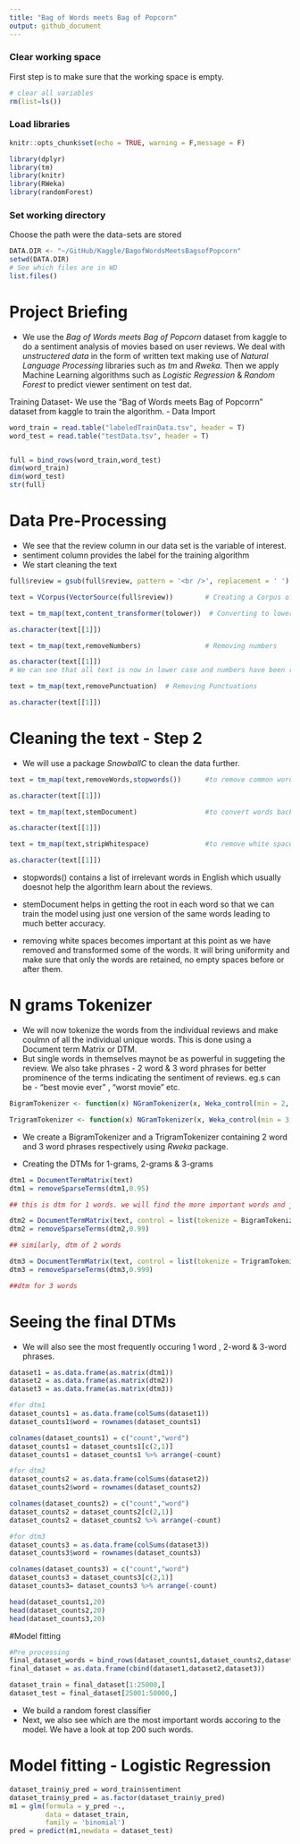 ```yaml
---
title: "Bag of Words meets Bag of Popcorn"
output: github_document
---
```


### Clear working space
First step is to make sure that the working space is empty.
```r
# clear all variables
rm(list=ls()) 
```

### Load libraries
```r
knitr::opts_chunk$set(echo = TRUE, warning = F,message = F)

library(dplyr)
library(tm)
library(knitr)
library(RWeka)
library(randomForest)
```

### Set working directory
Choose the path were the data-sets are stored
```r
DATA.DIR <- "~/GitHub/Kaggle/BagofWordsMeetsBagsofPopcorn"
setwd(DATA.DIR)
# See which files are in WD
list.files() 
```

# Project Briefing
- We use the *Bag of Words meets Bag of Popcorn* dataset from kaggle to do a sentiment analysis of movies based on user reviews. We deal with *unstructered data* in the form of written text making use of *Natural Language Processing* libraries such as *tm* and *Rweka*. Then we apply Machine Learning algorithms such as *Logistic Regression* & *Random Forest* to predict viewer sentiment on test dat.

Training Dataset- We use the "Bag of Words meets Bag of Popcorrn" dataset from kaggle to train the algorithm.
- Data Import
```r

word_train = read.table("labeledTrainData.tsv", header = T)
word_test = read.table("testData.tsv", header = T)


full = bind_rows(word_train,word_test)
dim(word_train)
dim(word_test)
str(full)
```

# Data Pre-Processing
- We see that the review column in our data set is the variable of interest.
- sentiment column provides the label for the training algorithm
- We start cleaning the text
```r
full$review = gsub(full$review, pattern = '<br />', replacement = ' ')

text = VCorpus(VectorSource(full$review))        # Creating a Corpus of reviews

text = tm_map(text,content_transformer(tolower))  # Converting to lower case

as.character(text[[1]])

text = tm_map(text,removeNumbers)                # Removing numbers

as.character(text[[1]])
# We can see that all text is now in lower case and numbers have been removed.

text = tm_map(text,removePunctuation)  # Removing Punctuations

as.character(text[[1]])
```

# Cleaning the text - Step 2
- We will use a package *SnowballC* to clean the data further.
```r
text = tm_map(text,removeWords,stopwords())      #to remove common words

as.character(text[[1]])

text = tm_map(text,stemDocument)                 #to convert words back to root words.

as.character(text[[1]])

text = tm_map(text,stripWhitespace)              #to remove white spaces

as.character(text[[1]])
```

- stopwords() contains a list of irrelevant words in English which usually doesnot help the algorithm learn about the reviews.

- stemDocument helps in getting the root in each word so that we can train the model using just one version of the same words leading to much better accuracy.

- removing white spaces becomes important at this point as we have removed and transformed some of the words. It will bring uniformity and make sure that only the words are retained, no empty spaces before or after them.

# N grams Tokenizer
- We will now tokenize the words from the individual reviews and make coulmn of all the individual unique words. This is done using a Document term Matrix or DTM.
- But single words in themselves maynot be as powerful in suggeting the review. We also take phrases - 2 word & 3 word phrases for better prominence of the terms indicating the sentiment of reviews.
eg.s can be - "best movie ever" , "worst movie" etc.

```r
BigramTokenizer <- function(x) NGramTokenizer(x, Weka_control(min = 2, max = 2))

TrigramTokenizer <- function(x) NGramTokenizer(x, Weka_control(min = 3, max = 3))
```

- We create a BigramTokenizer and a TrigramTokenizer containing 2 word
and 3 word phrases respectively using *Rweka* package.

- Creating the DTMs for 1-grams, 2-grams & 3-grams
```r
dtm1 = DocumentTermMatrix(text)
dtm1 = removeSparseTerms(dtm1,0.95)

## this is dtm for 1 words. we will find the more important words and just use those

dtm2 = DocumentTermMatrix(text, control = list(tokenize = BigramTokenizer))
dtm2 = removeSparseTerms(dtm2,0.99)

## similarly, dtm of 2 words

dtm3 = DocumentTermMatrix(text, control = list(tokenize = TrigramTokenizer))
dtm3 = removeSparseTerms(dtm3,0.999)

##dtm for 3 words

```

# Seeing the final DTMs
- We will also see the most frequently occuring 1 word , 2-word & 3-word phrases.
```r
dataset1 = as.data.frame(as.matrix(dtm1))
dataset2 = as.data.frame(as.matrix(dtm2))
dataset3 = as.data.frame(as.matrix(dtm3))

#for dtm1
dataset_counts1 = as.data.frame(colSums(dataset1))
dataset_counts1$word = rownames(dataset_counts1)

colnames(dataset_counts1) = c("count","word")
dataset_counts1 = dataset_counts1[c(2,1)] 
dataset_counts1 = dataset_counts1 %>% arrange(-count)

#for dtm2
dataset_counts2 = as.data.frame(colSums(dataset2))
dataset_counts2$word = rownames(dataset_counts2)

colnames(dataset_counts2) = c("count","word")
dataset_counts2 = dataset_counts2[c(2,1)] 
dataset_counts2 = dataset_counts2 %>% arrange(-count)

#for dtm3
dataset_counts3 = as.data.frame(colSums(dataset3))
dataset_counts3$word = rownames(dataset_counts3)

colnames(dataset_counts3) = c("count","word")
dataset_counts3 = dataset_counts3[c(2,1)] 
dataset_counts3= dataset_counts3 %>% arrange(-count)

head(dataset_counts1,20)
head(dataset_counts2,20)
head(dataset_counts3,20)
```



#Model fitting

```r
#Pre processing
final_dataset_words = bind_rows(dataset_counts1,dataset_counts2,dataset_counts3) 
final_dataset = as.data.frame(cbind(dataset1,dataset2,dataset3))

dataset_train = final_dataset[1:25000,]
dataset_test = final_dataset[25001:50000,]

```

- We build a random forest classifier
- Next, we also see which are the most important words accoring to the model. We have a look at top 200 such words.

# Model fitting - Logistic Regression

```r

dataset_train$y_pred = word_train$sentiment
dataset_train$y_pred = as.factor(dataset_train$y_pred)
m1 = glm(formula = y_pred ~.,
         data = dataset_train,
         family = 'binomial')
pred = predict(m1,newdata = dataset_test)

```
